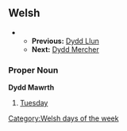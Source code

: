 ==Welsh==
*
**'''Previous:''' [[Dydd Llun]]
**'''Next:''' [[Dydd Mercher]]
===Proper Noun===
'''Dydd Mawrth'''
# [[Tuesday]]

[[Category:Welsh days of the week]]